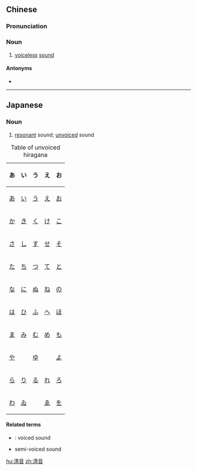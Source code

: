 ==Chinese==
{{zh-forms}}

===Pronunciation===
{{zh-pron
|m=qīngyīn
|c=cing1 jam1
|cat=n
}}

===Noun===
{{zh-noun}}

# {{lb|zh|phonetics}} [[voiceless]] [[sound]]

====Antonyms====
* {{zh-l|濁音}}

----

==Japanese==
{{ja-kanjitab|せい|おん|yomi=on}}

===Noun===
{{ja-noun|せいおん}}

# [[resonant]] sound; [[unvoiced]] sound

{| class="wikitable Jpan" style="margin:auto"
|+ Table of unvoiced hiragana
!あ || い || う || え || お
|-
|[[あ]] || [[い]] || [[う]] || [[え]] || [[お]]
|-
|[[か]] || [[き]] || [[く]] || [[け]] || [[こ]]
|-
|[[さ]] || [[し]] || [[す]] || [[せ]] || [[そ]]
|-
|[[た]] || [[ち]] || [[つ]] || [[て]] || [[と]]
|-
|[[な]] || [[に]] || [[ぬ]] || [[ね]] || [[の]]
|-
|[[は]] || [[ひ]] || [[ふ]] || [[へ]] || [[ほ]]
|-
|[[ま]] || [[み]] || [[む]] || [[め]] || [[も]]
|-
|[[や]] || || [[ゆ]] || || [[よ]]
|-
|[[ら]] || [[り]] || [[る]] || [[れ]] || [[ろ]]
|-
|[[わ]] || [[ゐ]] || || [[ゑ]] || [[を]]
|}

====Related terms====
* {{ja-r|濁音|だくおん}}: voiced sound
* {{ja-r|半濁音|はんだくおん}} semi-voiced sound

[[hu:清音]]
[[zh:清音]]